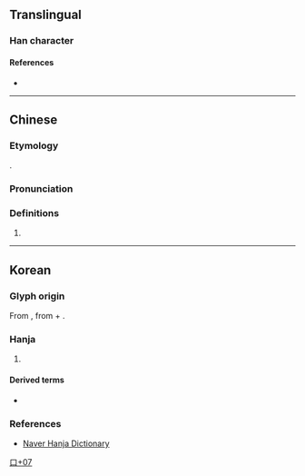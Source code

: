 {{character info}}
==Translingual==

===Han character===
{{Han char|rn=30|rad=口|as=07|sn=10|four=|canj=DJRP|ids=⿱末叱}}

====References====
* {{Han ref|kx=0193.051|dj=0344.181|hdz=10624.121|uh=551C|ud=21788}}

----

==Chinese==
{{zh-forms}}

===Etymology===
{{obor|zh|ko|唜}}.

===Pronunciation===
{{zh-pron
|m=mò
|c=
|cat=
}}

===Definitions===
{{zh-hanzi}}

# {{n-g|Only used in Korean placenames.}}

----

==Korean==

===Glyph origin===
From {{inh|ko|okm|唜}}, from {{m|okm|末|t=[[end]]}} + {{m|okm|叱|tr=-s}}.

===Hanja===
{{ko-hanja|말}}

# {{rfdef|ko|sort=口07}}

====Derived terms====
* {{l|ko|唜島|tr={{ko-l|^말도}}}}

===References===
* [http://hanja.naver.com/hanja?q=%E5%94%9C Naver Hanja Dictionary]

[[Category:Korean-only CJKV Characters|口+07]]